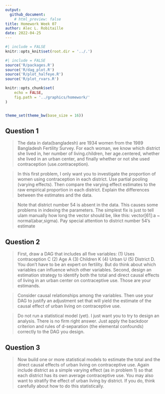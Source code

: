 ```yaml
---
output: 
  github_document:
    # html_preview: false
title: Homework Week 07
author: Alec L. Robitaille
date: 2022-04-25
---
```


```r
#| include = FALSE
knitr::opts_knit$set(root.dir = '../.')
```

```r
#| include = FALSE
source('R/packages.R')
source('R/dag_plot.R')
source('R/plot_halfeye.R')
source('R/plot_rvars.R')

knitr::opts_chunk$set(
	echo = FALSE,
	fig.path = '../graphics/homework/'
)


theme_set(theme_bw(base_size = 16))
```


## Question 1
> The data in data(bangladesh) are 1934 women from the 1989 Bangladesh Fertility
Survey. For each woman, we know which district she lived in, her number of
living.children, her age.centered, whether she lived in an urban center, and
finally whether or not she used contraception (use.contraception).

> In this first problem, I only want you to investigate the proportion of women
using contraception in each district. Use partial pooling (varying effects).
Then compare the varying effect estimates to the raw empirical proportion in
each district. Explain the differences between the estimates and the data.

> Note that district number 54 is absent in the data. This causes some problems
in indexing the parameters. The simplest fix is just to tell ulam manually how
long the vector should be, like this: vector[61]:a ~ normal(abar,sigma). Pay
special attention to district number 54’s estimate


## Question 2
> First, draw a DAG that includes all five variables: (1) Uses contraception C
(2) Age A (3) Children K (4) Urban U (5) District D. You don’t have to be an
expert on fertility. But do think about which variables can influence which
other variables. Second, design an estimation strategy to identify both the
total and direct causal effects of living in an urban center on contraceptive
use. Those are your estimands.

> Consider causal relationships among the variables. Then use your DAG to
justify an adjustment set that will yield the estimate of the causal effect of
urban living on contraceptive use.

> Do not run a statistical model (yet). I just want you to try to design an
analysis. There is no firm right answer. Just apply the backdoor criterion and
rules of d-separation (the elemental confounds) correctly to the DAG you design.



## Question 3
> Now build one or more statistical models to estimate the total and the direct
causal effects of urban living on contraceptive use. Again include district as a
simple varying effect (as in problem 1) so that each district has its own
average contraceptive use. You may also want to stratify the effect of urban
living by district. If you do, think carefully about how to do this
statistically.


<!--
4-OPTIONAL CHALLENGE. Can you also go beyond the parameter estimates
from problem 3 and compute a marginal causal effect of urban living for each dis-
trict, using a standard age distribution? Use any population age distribution you
like. The important thing is to project the estimates from the sample of each dis-
trict (which does not have representative age distributions) to the population. If
you think the different districts should have different age distributions, that would
be even more interesting.
-->